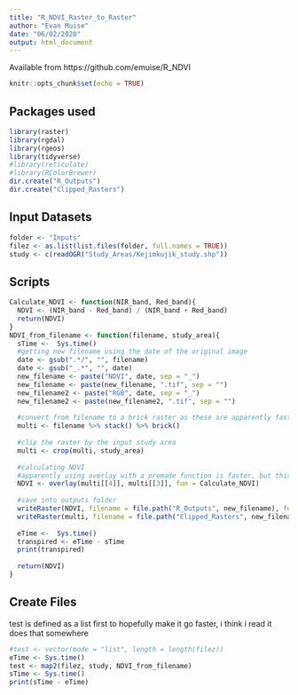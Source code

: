```yaml
---
title: "R_NDVI_Raster_to_Raster"
author: "Evan Muise"
date: "06/02/2020"
output: html_document
---
```

Available from https://github.com/emuise/R_NDVI

```r
knitr::opts_chunk$set(echo = TRUE)
```

## Packages used

```r
library(raster)
library(rgdal)
library(rgeos)
library(tidyverse)
#library(reticulate)
#library(RColorBrewer)
dir.create("R_Outputs")
dir.create("Clipped_Rasters")
```

## Input Datasets

```r
folder <- "Inputs"
filez <- as.list(list.files(folder, full.names = TRUE))
study <- c(readOGR("Study_Areas/Kejimkujik_study.shp"))
```

## Scripts

```r
Calculate_NDVI <- function(NIR_band, Red_band){
  NDVI <- (NIR_band - Red_band) / (NIR_band + Red_band)
  return(NDVI)
}
NDVI_from_filename <- function(filename, study_area){
  sTime <-  Sys.time()
  #getting new filename using the date of the original image
  date <- gsub(".*/", "", filename)
  date <- gsub("_.*", "", date)
  new_filename <- paste("NDVI", date, sep = "_")
  new_filename <- paste(new_filename, ".tif", sep = "")
  new_filename2 <- paste("RGB", date, sep = "_")
  new_filename2 <- paste(new_filename2, ".tif", sep = "")
  
  #convert from filename to a brick raster as these are apparently faster for calculation
  multi <- filename %>% stack() %>% brick()
  
  #clip the raster by the input study area
  multi <- crop(multi, study_area)
  
  #calculating NDVI
  #apparently using overlay with a premade function is faster, but this is the same as calling the function
  NDVI <- overlay(multi[[4]], multi[[3]], fun = Calculate_NDVI)
  
  #save into outputs folder
  writeRaster(NDVI, filename = file.path("R_Outputs", new_filename), format = "GTiff", overwrite = TRUE)
  writeRaster(multi, filename = file.path("Clipped_Rasters", new_filename2), format = "GTiff", overwrite = TRUE)
  
  eTime <-  Sys.time()
  transpired <- eTime - sTime
  print(transpired)
  
  return(NDVI)
}
```

## Create Files
test is defined as a list first to hopefully make it go faster, i think i read it does that somewhere

```r
#test <- vector(mode = "list", length = length(filez))
eTime <- Sys.time()
test <- map2(filez, study, NDVI_from_filename)
sTime <- Sys.time()
print(sTime - eTime)
```



